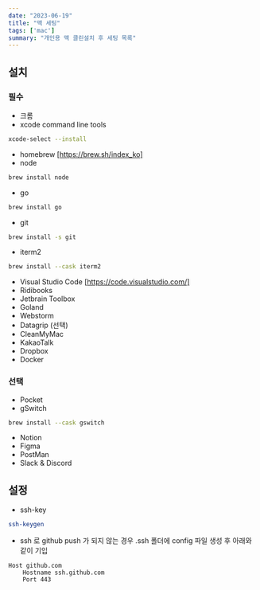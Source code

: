 ```yaml
---
date: "2023-06-19"
title: "맥 세팅"
tags: ['mac']
summary: "개인용 맥 클린설치 후 세팅 목록"
---
```


## 설치

### 필수

- 크롬
- xcode command line tools

```bash
xcode-select --install
```

- homebrew [https://brew.sh/index_ko]
- node

```bash
brew install node
```

- go

```bash
brew install go
```

- git

```bash
brew install -s git
```

- iterm2

```bash
brew install --cask iterm2
```

- Visual Studio Code [https://code.visualstudio.com/]
- Ridibooks
- Jetbrain Toolbox
- Goland
- Webstorm
- Datagrip (선택)
- CleanMyMac
- KakaoTalk
- Dropbox
- Docker

### 선택

- Pocket
- gSwitch

```bash
brew install --cask gswitch
```

- Notion
- Figma
- PostMan
- Slack & Discord

## 설정

- ssh-key

```bash
ssh-keygen
```

- ssh 로 github push 가 되지 않는 경우 .ssh 폴더에 config 파일 생성 후 아래와 같이 기입

```
Host github.com
    Hostname ssh.github.com
    Port 443
```